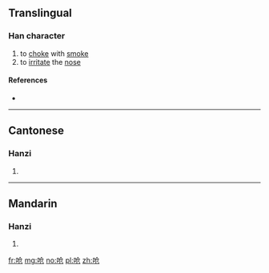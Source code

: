{{also|嗆}}
==Translingual==

===Han character===
{{Han char|rn=30|rad=口|as=04|sn=7|four=|canj=口人尸山 (ROSU)|ids=⿰[[口]][[仓]]}}

# to [[choke]] with [[smoke]]
# to [[irritate]] the [[nose]]

====References====
* {{Han ref|kx=0181.191|hdz=10592.060|uh=545B|ud=21595}}

----

==Cantonese==

===Hanzi===
{{yue-hanzi|jyut=|y=cheung1|tra=嗆}}

# {{defn|lang=yue|sort=口04}}

----

==Mandarin==

===Hanzi===
{{cmn-hanzi|tra=嗆|pin=[[qiāng]] ([[qiang1]]), [[qiàng]] ([[qiang4]])|wg=ch'iang<sup>1</sup>, ch'iang<sup>4</sup>}}

# {{defn|lang=cmn|sort=口04}}

[[fr:呛]]
[[mg:呛]]
[[no:呛]]
[[pl:呛]]
[[zh:呛]]